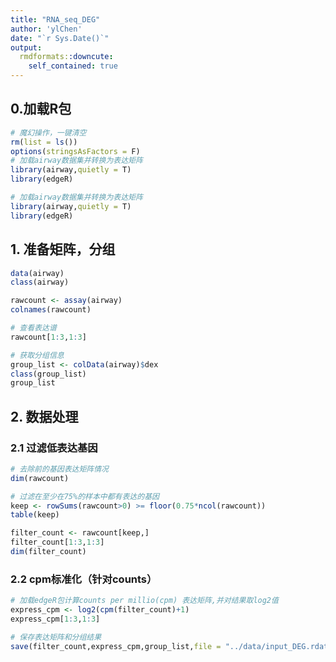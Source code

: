 ```yaml
---
title: "RNA_seq_DEG"
author: 'ylChen'
date: "`r Sys.Date()`"
output:
  rmdformats::downcute:
    self_contained: true
---
```


## 0.加载R包
```r
# 魔幻操作，一键清空
rm(list = ls()) 
options(stringsAsFactors = F)
# 加载airway数据集并转换为表达矩阵
library(airway,quietly = T)
library(edgeR)
```

```r
# 加载airway数据集并转换为表达矩阵
library(airway,quietly = T)
library(edgeR)
```

## 1. 准备矩阵，分组

```r
data(airway)
class(airway)

rawcount <- assay(airway)
colnames(rawcount)

# 查看表达谱
rawcount[1:3,1:3]

# 获取分组信息
group_list <- colData(airway)$dex
class(group_list)
group_list
```
## 2. 数据处理

### 2.1 过滤低表达基因

```r
# 去除前的基因表达矩阵情况
dim(rawcount)

# 过滤在至少在75%的样本中都有表达的基因
keep <- rowSums(rawcount>0) >= floor(0.75*ncol(rawcount))
table(keep)

filter_count <- rawcount[keep,]
filter_count[1:3,1:3]
dim(filter_count)
```
### 2.2 cpm标准化（针对counts）

```r
# 加载edgeR包计算counts per millio(cpm) 表达矩阵,并对结果取log2值
express_cpm <- log2(cpm(filter_count)+1)
express_cpm[1:3,1:3]

# 保存表达矩阵和分组结果
save(filter_count,express_cpm,group_list,file = "../data/input_DEG.rdata")
```




